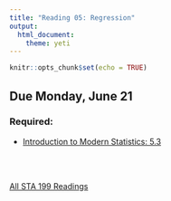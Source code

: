 ```yaml
---
title: "Reading 05: Regression"
output: 
  html_document: 
    theme: yeti
---
```


```r
knitr::opts_chunk$set(echo = TRUE)
```

## Due Monday, June 21

### Required:

- [Introduction to Modern Statistics: 5.3](https://openintro-ims.netlify.app/intro-stat-inference.html#inf-math)
    
<br>
<br>

[All STA 199 Readings](./readings.html)